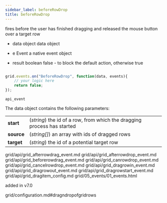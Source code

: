 ```yaml
---
sidebar_label: beforeRowDrop
title: beforeRowDrop
---
```



          


<Short>
 fires before the user has finished dragging and released the mouse button over a target row
	

</Short>



- data		object		data object
- e		    Event		a native event object


- result	boolean		false - to block the default action, otherwise true


~~~js

grid.events.on("BeforeRowDrop", function(data, events){
	// your logic here
    return false;
});


~~~
	api_event

<Descr>


The data object contains the following parameters:

<table class="webixdoc_links">
	<tbody>
        <tr>
			<td class="webixdoc_links0"><b>start</b></td>
			<td>(<i>string</i>) the id of a row, from which the dragging process has started</td>
		</tr>
        <tr>
			<td class="webixdoc_links0"><b>source</b></td>
			<td>(<i>string[]</i>) an array with ids of dragged rows</td>
		</tr>
        <tr>
			<td class="webixdoc_links0"><b>target</b></td>
			<td>(<i>string</i>) the id of a potential target row</td>
		</tr>
    </tbody>
</table>


</Descr>


 

grid/api/grid_afterrowdrag_event.md
grid/api/grid_afterrowdrop_event.md
grid/api/grid_beforerowdrag_event.md
grid/api/grid_canrowdrop_event.md
grid/api/grid_cancelrowdrop_event.md
grid/api/grid_dragrowin_event.md
grid/api/grid_dragrowout_event.md
grid/api/grid_dragrowstart_event.md
grid/api/grid_dragitem_config.md
 grid/05_events/01_events.html	

 added in v7.0

 grid/configuration.md#dragndropofgridrows

